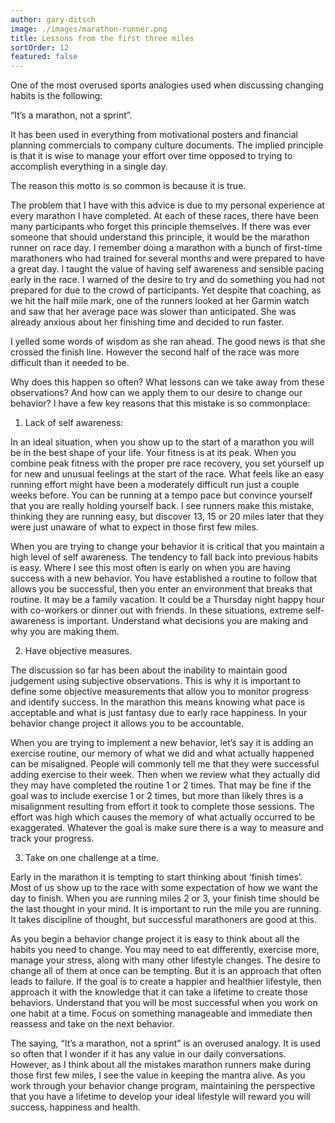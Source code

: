 ```yaml
---
author: gary-ditsch
image: ./images/marathon-runner.png
title: Lessons from the first three miles
sortOrder: 12
featured: false
---
```


One of the most overused sports analogies used when discussing changing habits is the following:

“It’s a marathon, not a sprint”.

It has been used in everything from motivational posters and financial planning commercials to company culture documents. The implied principle is that it is wise to manage your effort over time opposed to trying to accomplish everything in a single day.

The reason this motto is so common is because it is true.

The problem that I have with this advice is due to my personal experience at every marathon I have completed. At each of these races, there have been many participants who forget this principle themselves. If there was ever someone that should understand this principle, it would be the marathon runner on race day. I remember doing a marathon with a bunch of first-time marathoners who had trained for several months and were prepared to have a great day. I taught the value of having self awareness and sensible pacing early in the race. I warned of the desire to try and do something you had not prepared for due to the crowd of participants. Yet despite that coaching, as we hit the half mile mark, one of the runners looked at her Garmin watch and saw that her average pace was slower than anticipated. She was already anxious about her finishing time and decided to run faster.

I yelled some words of wisdom as she ran ahead. The good news is that she crossed the finish line. However the second half of the race was more difficult than it needed to be.

Why does this happen so often? What lessons can we take away from these observations? And how can we apply them to our desire to change our behavior? I have a few key reasons that this mistake is so commonplace:

1. Lack of self awareness:

In an ideal situation, when you show up to the start of a marathon you will be in the best shape of your life. Your fitness is at its peak. When you combine peak fitness with the proper pre race recovery, you set yourself up for new and unusual feelings at the start of the race. What feels like an easy running effort might have been a moderately difficult run just a couple weeks before. You can be running at a tempo pace but convince yourself that you are really holding yourself back. I see runners make this mistake, thinking they are running easy, but discover 13, 15 or 20 miles later that they were just unaware of what to expect in those first few miles.

When you are trying to change your behavior it is critical that you maintain a high level of self awareness. The tendency to fall back into previous habits is easy. Where I see this most often is early on when you are having success with a new behavior. You have established a routine to follow that allows you be successful, then you enter an environment that breaks that routine. It may be a family vacation. It could be a Thursday night happy hour with co-workers or dinner out with friends. In these situations, extreme self-awareness is important. Understand what decisions you are making and why you are making them.

2. Have objective measures.

The discussion so far has been about the inability to maintain good judgement using subjective observations. This is why it is important to define some objective measurements that allow you to monitor progress and identify success. In the marathon this means knowing what pace is acceptable and what is just fantasy due to early race happiness. In your behavior change project it allows you to be accountable.

When you are trying to implement a new behavior, let’s say it is adding an exercise routine, our memory of what we did and what actually happened can be misaligned. People will commonly tell me that they were successful adding exercise to their week. Then when we review what they actually did they may have completed the routine 1 or 2 times. That may be fine if the goal was to include exercise 1 or 2 times, but more than likely thres is a misalignment resulting from effort it took to complete those sessions. The effort was high which causes the memory of what actually occurred to be exaggerated. Whatever the goal is make sure there is a way to measure and track your progress.

3. Take on one challenge at a time.

Early in the marathon it is tempting to start thinking about ‘finish times’. Most of us show up to the race with some expectation of how we want the day to finish. When you are running miles 2 or 3, your finish time should be the last thought in your mind. It is important to run the mile you are running. It takes discipline of thought, but successful marathoners are good at this.

As you begin a behavior change project it is easy to think about all the habits you need to change. You may need to eat differently, exercise more, manage your stress, along with many other lifestyle changes. The desire to change all of them at once can be tempting. But it is an approach that often leads to failure. If the goal is to create a happier and healthier lifestyle, then approach it with the knowledge that it can take a lifetime to create those behaviors. Understand that you will be most successful when you work on one habit at a time. Focus on something manageable and immediate then reassess and take on the next behavior.

The saying, “It’s a marathon, not a sprint” is an overused analogy. It is used so often that I wonder if it has any value in our daily conversations. However, as I think about all the mistakes marathon runners make during those first few miles, I see the value in keeping the mantra alive. As you work through your behavior change program, maintaining the perspective that you have a lifetime to develop your ideal lifestyle will reward you will success, happiness and health.